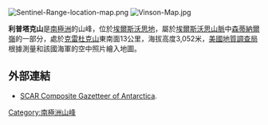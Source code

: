 [[Image:Sentinel-Range-location-map.png|thumb]]
[[Image:Vinson-Map.jpg|thumb]]

{{coord|78|45|S|84|54|W|source:GNIS|display=title}}

'''利普塔克山'''是[[南極洲|南極洲]]的山峰，位於[[埃爾斯沃思地|埃爾斯沃思地]]，屬於[[埃爾斯沃思山脈|埃爾斯沃思山脈]]中[[森蒂納爾嶺|森蒂納爾嶺]]的一部分，處於[[克雷杜克山|克雷杜克山]]東南面13公里，海拔高度3,052米，[[美國地質調查局|美國地質調查局]]根據測量和該國海軍的空中照片繪入地圖。

==外部連結==
* [http://data.aad.gov.au/aadc/gaz/scar/ SCAR Composite Gazetteer of Antarctica]{{WebCite|url=https://www.webcitation.org/5ug2CfC7m?url=http://data.aad.gov.au/aadc/gaz/scar/ |date=20101202140255 |dateformat=iso }}.

{{DEFAULTSORT:Mount Liptak}}
[[Category:南極洲山峰|Category:南極洲山峰]]


{{EllsworthLand-geo-stub}}